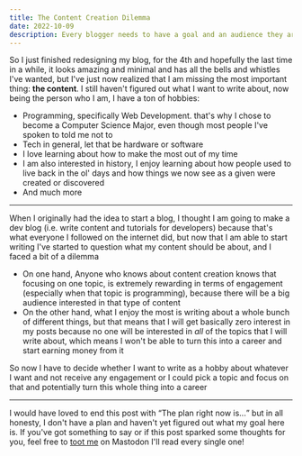 ```yaml
---
title: The Content Creation Dilemma
date: 2022-10-09
description: Every blogger needs to have a goal and an audience they are writting for in order to successed, today I shared my struggles in trying to figure out my goal and how it ended up being harder that expected
---
```


So I just finished redesigning my blog, for the 4th and hopefully the last time in a while, it looks amazing and minimal and has all the bells and whistles I've wanted, but I've just now realized that I am missing the most important thing: **the content**. I still haven't figured out what I want to write about, now being the person who I am, I have a ton of hobbies:

- Programming, specifically Web Development. that's why I chose to become a Computer Science Major, even though most people I've spoken to told me not to
- Tech in general, let that be hardware or software
- I love learning about how to make the most out of my time
- I am also interested in history, I enjoy learning about how people used to live back in the ol' days and how things we now see as a given were created or discovered
- And much more

---

When I originally had the idea to start a blog, I thought I am going to make a dev blog (i.e. write content and tutorials for developers) because that's what everyone I followed on the internet did, but now that I am able to start writing I've started to question what my content should be about, and I faced a bit of a dilemma

- On one hand, Anyone who knows about content creation knows that focusing on one topic, is extremely rewarding in terms of engagement (especially when that topic is programming), because there will be a big audience interested in that type of content
- On the other hand, what I enjoy the most is writing about a whole bunch of different things, but that means that I will get basically zero interest in my posts because no one will be interested in _all_ of the topics that I will write about, which means I won't be able to turn this into a career and start earning money from it

So now I have to decide whether I want to write as a hobby about whatever I want and not receive any engagement or I could pick a topic and focus on that and potentially turn this whole thing into a career

---

I would have loved to end this post with <q>The plan right now is...</q> but in all honesty, I don't have a plan and haven't yet figured out what my goal here is. If you've got something to say or if this post sparked some thoughts for you, feel free to [toot me](https://yusuf.fyi/fosstodon) on Mastodon I'll read every single one!
